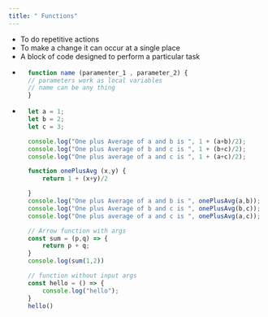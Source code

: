 ```yaml
---
title: " Functions"
---
```


- To do repetitive actions
- To make a change it can occur at a single place
- A block of code designed to perform a particular task
- ```js
    function name (paramenter_1 , parameter_2) {
    // parameters work as local variables 
    // name can be any thing 
    }
    ```
- ```js
    let a = 1;
    let b = 2;
    let c = 3;

    console.log("One plus Average of a and b is ", 1 + (a+b)/2);
    console.log("One plus Average of b and c is ", 1 + (b+c)/2);
    console.log("One plus average of a and c is ", 1 + (a+c)/2);

    function onePlusAvg (x,y) {
        return 1 + (x+y)/2

    }
    console.log("One plus Average of a and b is ", onePlusAvg(a,b));
    console.log("One plus Average of b and c is ", onePlusAvg(b,c));
    console.log("One plus average of a and c is ", onePlusAvg(a,c));

    // Arrow function with args
    const sum = (p,q) => {
        return p + q;
    }
    console.log(sum(1,2))

    // function without input args
    const hello = () => {
        console.log("hello");
    }
    hello()
    ```
